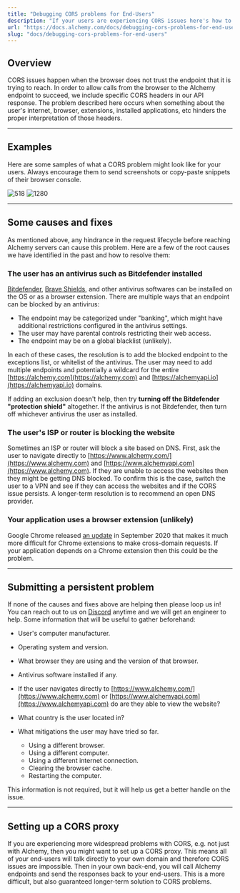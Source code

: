 ```yaml
---
title: "Debugging CORS problems for End-Users"
description: "If your users are experiencing CORS issues here's how to debug them"
url: "https://docs.alchemy.com/docs/debugging-cors-problems-for-end-users"
slug: "docs/debugging-cors-problems-for-end-users"
---
```



## Overview

CORS issues happen when the browser does not trust the endpoint that it is trying to reach. In order to allow calls from the browser to the Alchemy endpoint to succeed, we include specific CORS headers in our API response. The problem described here occurs when something about the user's internet, browser, extensions, installed applications, etc hinders the proper interpretation of those headers.

***

## Examples

Here are some samples of what a CORS problem might look like for your users. Always encourage them to send screenshots or copy-paste snippets of their browser console.

![518](2f99400-Image_from_iOS.jpg "Image from iOS.jpg") ![1280](b443aa0-Image_from_iOS_1.jpg "Image from iOS (1).jpg")

***

## Some causes and fixes

As mentioned above, any hindrance in the request lifecycle before reaching Alchemy servers can cause this problem. Here are a few of the root causes we have identified in the past and how to resolve them:

### The user has an antivirus such as Bitdefender installed

[Bitdefender](https://www.bitdefender.com), [Brave Shields](https://support.brave.com/hc/en-us/articles/360022973471-What-is-Shields-#:~:text=Shields%20protects%20your%20privacy%20as,track%20from%20site%20to%20site.\&text=Shields%20blocks%20this%20type%20of,trackers%20that%20come%20with%20them), and other antivirus softwares can be installed on the OS or as a browser extension. There are multiple ways that an endpoint can be blocked by an antivirus:

* The endpoint may be categorized under "banking", which might have additional restrictions configured in the antivirus settings.
* The user may have parental controls restricting their web access.
* The endpoint may be on a global blacklist (unlikely).

In each of these cases, the resolution is to add the blocked endpoint to the exceptions list, or whitelist of the antivirus. The user may need to add multiple endpoints and potentially a wildcard for the entire [https://alchemy.com](https://alchemy.com) and [https://alchemyapi.io](https://alchemyapi.io) domains.

If adding an exclusion doesn't help, then try **turning off the Bitdefender "protection shield"** altogether. If the antivirus is not Bitdefender, then turn off whichever antivirus the user as installed.

### The user's ISP or router is blocking the website

Sometimes an ISP or router will block a site based on DNS. First, ask the user to navigate directly to [https://www.alchemy.com/](https://www.alchemy.com) and [https://www.alchemyapi.com](https://www.alchemy.com). If they are unable to access the websites then they might be getting DNS blocked. To confirm this is the case, switch the user to a VPN and see if they can access the websites and if the CORS issue persists. A longer-term resolution is to recommend an open DNS provider.

### Your application uses a browser extension (unlikely)

Google Chrome released [an update](https://www.chromium.org/Home/chromium-security/extension-content-script-fetches) in September 2020 that makes it much more difficult for Chrome extensions to make cross-domain requests. If your application depends on a Chrome extension then this could be the problem.

***

## Submitting a persistent problem

If none of the causes and fixes above are helping then please loop us in! You can reach out to us on [Discord](https://discord.com/invite/mMGsVgd) anytime and we will get an engineer to help. Some information that will be useful to gather beforehand:

* User's computer manufacturer.

* Operating system and version.

* What browser they are using and the version of that browser.

* Antivirus software installed if any.

* If the user navigates directly to [https://www.alchemy.com/](https://www.alchemy.com) or [https://www.alchemyapi.com](https://www.alchemyapi.com) do are they able to view the website?

* What country is the user located in?

* What mitigations the user may have tried so far.

  * Using a different browser.
  * Using a different computer.
  * Using a different internet connection.
  * Clearing the browser cache.
  * Restarting the computer.

This information is not required, but it will help us get a better handle on the issue.

***

## Setting up a CORS proxy

If you are experiencing more widespread problems with CORS, e.g. not just with Alchemy, then you might want to set up a CORS proxy. This means all of your end-users will talk directly to your own domain and therefore CORS issues are impossible. Then in your own back-end, you will call Alchemy endpoints and send the responses back to your end-users. This is a more difficult, but also guaranteed longer-term solution to CORS problems.
